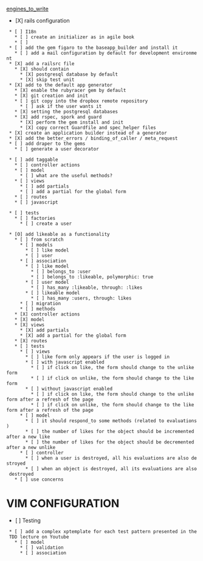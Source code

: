 [[engines_to_write]]

* [X] rails configuration
  * [ ] I18n
    * [ ] create an initializer as in agile book
    * [ ] 
  * [ ] add the gem figaro to the baseapp_builder and install it
    * [ ] add a mail configuration by default for development environment
  * [X] add a railsrc file
    * [X] should contain
      * [X] postgresql database by default
      * [X] skip test unit
  * [X] add to the default app generator
    * [X] enable the rubyracer gem by default
    * [X] git creation and init
    * [ ] git copy into the dropbox remote repository
      * [ ] ask if the user wants it
    * [X] setting the postgresql databases
    * [X] add rspec, spork and guard
      * [X] perform the gem install and init
      * [X] copy correct Guardfile and spec_helper files
  * [X] create an application builder instead of a generator
  * [X] add the better_errors / binding_of_caller / meta_request
  * [ ] add draper to the gems
    * [ ] generate a user decorator

  * [ ] add taggable
    * [ ] controller actions
    * [ ] model
      * [ ] what are the useful methods?
    * [ ] views
      * [ ] add partials
      * [ ] add a partial for the global form
    * [ ] routes
    * [ ] javascript

  * [ ] tests
    * [ ] factories
      * [ ] create a user

  * [O] add likeable as a functionality
    * [ ] from scratch
      * [ ] models
        * [ ] like model
        * [ ] user
      * [ ] association
        * [ ] like model
          * [ ] belongs_to :user
          * [ ] belongs_to :likeable, polymorphic: true
        * [ ] user model
          * [ ] has_many :likeable, through: :likes
        * [ ] likeable model
          * [ ] has_many :users, through: likes
      * [ ] migration
      * [ ] methods
    * [X] controller actions
    * [X] model
    * [X] views
      * [X] add partials
      * [X] add a partial for the global form
    * [X] routes
    * [ ] tests
      * [ ] views
        * [ ] like form only appears if the user is logged in
        * [ ] with javascript enabled
          * [ ] if click on like, the form should change to the unlike form
          * [ ] if click on unlike, the form should change to the like form
        * [ ] without javascript enabled
          * [ ] if click on like, the form should change to the unlike form after a refresh of the page
          * [ ] if click on unlike, the form should change to the like form after a refresh of the page
      * [ ] model
        * [ ] it should respond_to some methods (related to evaluations)
        * [ ] the number of likes for the object should be incremented after a new like
        * [ ] the number of likes for the object should be decremented after a new unlike
      * [ ] controller
        * [ ] when a user is destroyed, all his evaluations are also destroyed
        * [ ] when an object is destroyed, all its evaluations are also destroyed
    * [ ] use concerns

= VIM CONFIGURATION =
* [ ] Testing
  * [ ] add a complex xptemplate for each test pattern presented in the TDD lecture on Youtube
    * [ ] model
      * [ ] validation
      * [ ] association
